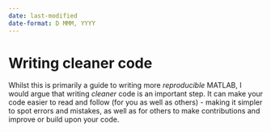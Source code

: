 ```yaml
---
date: last-modified
date-format: D MMM, YYYY
---
```


# Writing cleaner code

Whilst this is primarily a guide to writing more *reproducible* MATLAB, I would argue that writing *cleaner* code is an important step. It can make your code easier to read and follow (for you as well as others) - making it simpler to spot errors and mistakes, as well as for others to make contributions and improve or build upon your code.